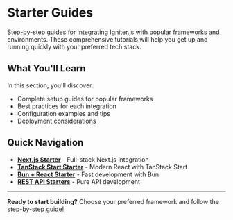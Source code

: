 # Starter Guides

Step-by-step guides for integrating Igniter.js with popular frameworks and environments. These comprehensive tutorials will help you get up and running quickly with your preferred tech stack.

## What You'll Learn

In this section, you'll discover:

- Complete setup guides for popular frameworks
- Best practices for each integration
- Configuration examples and tips
- Deployment considerations

## Quick Navigation

- **[Next.js Starter](/docs/starter-guides/nextjs-starter)** - Full-stack Next.js integration
- **[TanStack Start Starter](/docs/starter-guides/tanstack-start-starter)** - Modern React with TanStack Start
- **[Bun + React Starter](/docs/starter-guides/bun-react-starter)** - Fast development with Bun
- **[REST API Starters](/docs/starter-guides/rest-api-starters)** - Pure API development

---

**Ready to start building?** Choose your preferred framework and follow the step-by-step guide!